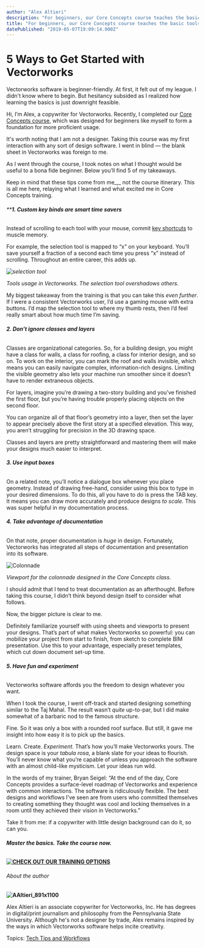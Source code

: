 ```yaml
---
author: "Alex Altieri"
description: "For beginners, our Core Concepts course teaches the basic tools in Vectorworks software. One of our copywriters took the course. Here are his thoughts."
title: "For beginners, our Core Concepts course teaches the basic tools in Vectorworks software. One of our copywriters took the course. Here are his thoughts." 
datePublished: "2019-05-07T19:09:14.000Z"
---
```

# 5 Ways to Get Started with Vectorworks

Vectorworks software is beginner-friendly. At first, it felt out of my league. I didn't know where to begin. But hesitancy subsided as I realized how learning the basics is just downright feasible.

Hi, I’m Alex, a copywriter for Vectorworks. Recently, I completed our [Core Concepts course](https://www.vectorworks.net/training/core-concepts?utm%5Fcampaign=blog&utm%5Fmedium=planetvectorworks&utm%5Fsource=link&utm%5Fcontent=5ways050719), which was designed for beginners like myself to form a foundation for more proficient usage.

It's worth noting that I am not a designer. Taking this course was my first interaction with any sort of design software. I went in blind — the blank sheet in Vectorworks was foreign to me.

As I went through the course, I took notes on what I thought would be useful to a bona fide beginner. Below you’ll find 5 of my takeaways.

Keep in mind that these tips come from me_,_ not the course itinerary. This is all me here, relaying what I learned and what excited me in Core Concepts training.

###### ****1\. Custom key binds are smart time savers**

Instead of scrolling to each tool with your mouse, commit [key shortcuts](http://app-help.vectorworks.net/2019/eng/VWKeyboardShortcuts.pdf?utm%5Fcampaign=blog&utm%5Fmedium=planetvectorworks&utm%5Fsource=link&utm%5Fcontent=5ways050719) to muscle memory.

For example, the selection tool is mapped to “x” on your keyboard. You’ll save yourself a fraction of a second each time you press “x” instead of scrolling. Throughout an entire career, this adds up.

_![selection tool](https://blog.vectorworks.net/hs-fs/hubfs/0407195Ways2GetStarted/selection%20tool.jpg?width=1368&name=selection%20tool.jpg)_

_Tools usage in Vectorworks. The selection tool overshadows others._ 

My biggest takeaway from the training is that you can take this _even further_. If I were a consistent Vectorworks user, I’d use a gaming mouse with extra buttons. I’d map the selection tool to where my thumb rests, then I’d feel really smart about how much time I’m saving.

###### **2\. Don’t ignore classes and layers**

Classes are organizational categories. So, for a building design, you might have a class for walls, a class for roofing, a class for interior design, and so on. To work on the interior, you can mark the roof and walls invisible, which means you can easily navigate complex, information-rich designs. Limiting the visible geometry also lets your machine run smoother since it doesn’t have to render extraneous objects.

For layers, imagine you’re drawing a two-story building and you’ve finished the first floor, but you’re having trouble properly placing objects on the second floor.

You can organize all of that floor’s geometry into a layer, then set the layer to appear precisely above the first story at a specified elevation. This way, you aren’t struggling for precision in the 3D drawing space.

Classes and layers are pretty straightforward and mastering them will make your designs much easier to interpret.

###### **3\. Use input boxes**

On a related note, you’ll notice a dialogue box whenever you place geometry. Instead of drawing free-hand, consider using this box to type in your desired dimensions. To do this, all you have to do is press the TAB key. It means you can draw more accurately and produce designs _to scale._ This was super helpful in my documentation process.

###### **4\. Take advantage of documentation**

On that note, proper documentation is _huge_ in design. Fortunately, Vectorworks has integrated all steps of documentation and presentation into its software.

![Colonnade](https://blog.vectorworks.net/hs-fs/hubfs/040719_5Ways2GetStarted/Colonnade.jpg?width=5350&name=Colonnade.jpg)  

_Viewport for the colonnade designed in the Core Concepts class._

I should admit that I tend to treat documentation as an afterthought. Before taking this course, I didn’t think beyond design itself to consider what follows.

Now, the bigger picture is clear to me.

Definitely familiarize yourself with using sheets and viewports to present your designs. That’s part of what makes Vectorworks so powerful: you can mobilize your project from start to finish, from sketch to complete BIM presentation. Use this to your advantage, especially preset templates, which cut down document set-up time.

###### **5\. Have fun and experiment**

Vectorworks software affords you the freedom to design whatever you want.

When I took the course, I went off-track and started designing something similar to the Taj Mahal. The result wasn’t _quite_ up-to-par, but I did make somewhat of a barbaric nod to the famous structure.

Fine. So it was only a box with a rounded roof surface. But still, it gave me insight into how easy it is to pick up the basics.

Learn. Create. _Experiment._ That’s how you’ll make Vectorworks yours. The design space is your _tabula rosa_, a blank slate for your ideas to flourish. You’ll never know what you’re capable of unless you approach the software with an almost child-like mysticism. Let your ideas run wild.

In the words of my trainer, Bryan Seigel: “At the end of the day, Core Concepts provides a surface-level roadmap of Vectorworks and experience with common interactions. The software is ridiculously flexible. The best designs and workflows I’ve seen are from users who committed themselves to creating something they thought was cool and locking themselves in a room until they achieved their vision in Vectorworks.”

Take it from me: if a copywriter with little design background can do it, so can you.

###### **Master the basics. Take the course now.**    
**[![CHECK OUT OUR TRAINING OPTIONS](https://no-cache.hubspot.com/cta/default/3018241/2af1cf31-1aef-4284-9afd-fc9c0ab33d26.png)](https://cta-redirect.hubspot.com/cta/redirect/3018241/2af1cf31-1aef-4284-9afd-fc9c0ab33d26)** 

###### About the author

**![AAltieri_891x1100](https://blog.vectorworks.net/hs-fs/hubfs/040719_5Ways2GetStarted/AAltieri_891x1100.jpg?width=300&name=AAltieri_891x1100.jpg)** 

Alex Altieri is an associate copywriter for Vectorworks, Inc. He has degrees in digital/print journalism and philosophy from the Pennsylvania State University. Although he's not a designer by trade, Alex remains inspired by the ways in which Vectorworks software helps incite creativity. 

 Topics: [Tech Tips and Workflows](https://blog.vectorworks.net/topic/tech-tips-and-workflows) 

 